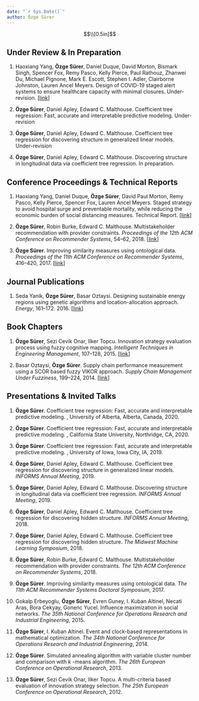 ```yaml
---
date: "`r Sys.Date()`"
author: Özge Sürer
---
```


$$\\[0.5in]$$

## Under Review \& In Preparation

1. Haoxiang Yang, **Özge Sürer**, Daniel Duque, David Morton, Bismark Singh, Spencer Fox, Remy Pasco, Kelly Pierce, Paul Rathouz, Zhanwei Du, Michael Pignone, Mark E. Escott, Stephen I. Adler, Clairborne Johnston, Lauren Ancel Meyers. Design of COVID-19 staged alert systems to ensure healthcare capacity with minimal closures. Under-revision. [[link](https://www.medrxiv.org/content/10.1101/2020.11.26.20152520v2)]
 
1. **Özge Sürer**, Daniel Apley, Edward C. Malthouse. Coefficient tree regression:  Fast, accurate and interpretable predictive modeling. Under-revision

1. **Özge Sürer**, Daniel Apley, Edward C. Malthouse. Coefficient tree regression for discovering structure in generalized linear models. Under-revision

1. **Özge Sürer**, Daniel Apley, Edward C. Malthouse. Discovering structure in longitudinal data via coefficient tree regression. In preparation.


## Conference Proceedings \& Technical Reports

1. Haoxiang Yang, Daniel Duque, **Özge Sürer**, David Paul Morton, Remy Pasco, Kelly Pierce, Spencer Fox, Lauren Ancel Meyers. Staged strategy to avoid hospital surge and preventable mortality, while reducing the economic burden of social distancing measures. Technical Report. [[link](https://cid.utexas.edu/sites/default/files/cid/files/houston_strategy_to_avoid_surge.pdf?m=1592489259)] 

1. **Özge Sürer**, Robin Burke, Edward C. Malthouse. Multistakeholder recommendation with provider constraints. *Proceedings of the 12th ACM Conference on Recommender Systems*, 54--62, 2018. [[link](https://dl.acm.org/citation.cfm?id=3240350)]

1. **Özge Sürer**. Improving similarity measures using ontological data. *Proceedings of the 11th ACM Conference on Recommender Systems*, 416--420, 2017. [[link](https://dl.acm.org/citation.cfm?id=3109863)]

## Journal Publications

1. Seda Yanik, **Özge Sürer**, Basar Oztaysi. Designing sustainable energy regions using genetic algorithms and location-allocation approach. *Energy*, 161--172. 2016. [[link](https://www.sciencedirect.com/science/article/pii/S0360544215017612)] 


## Book Chapters

1. **Özge Sürer**, Sezi Cevik Onar, Ilker Topcu. Innovation strategy evaluation process using fuzzy cognitive mapping. *Intelligent Techniques in Engineering Management*, 107--128, 2015. [[link](https://link.springer.com/chapter/10.1007/978-3-319-17906-3_5)]

1. Basar Oztaysi, **Özge Sürer**. Supply chain performance measurement using a SCOR based fuzzy VIKOR approach. *Supply Chain Management Under Fuzziness*, 199--224, 2014. [[link](https://link.springer.com/chapter/10.1007/978-3-642-53939-8_9)]
    	
## Presentations & Invited Talks

1. **Özge Sürer**. Coefficient tree regression: Fast, accurate and interpretable predictive modeling. \textit{Alberta School of Business}, University of Alberta, Alberta, Canada, 2020.

1. **Özge Sürer**. Coefficient tree regression: Fast, accurate and interpretable predictive modeling. \textit{David Nazarian College of Business and Economics}, California State University, Northridge, CA, 2020.

1. **Özge Sürer**. Coefficient tree regression: Fast, accurate and interpretable predictive modeling. \textit{Tippie College of Business}, University of Iowa, Iowa City, IA, 2019.

1. **Özge Sürer**, Daniel Apley, Edward C. Malthouse. Coefficient tree regression for discovering structure in generalized linear models. *INFORMS Annual Meeting*, 2019.

1. **Özge Sürer**, Daniel Apley, Edward C. Malthouse. Discovering structure in longitudinal data via coefficient tree regression. *INFORMS Annual Meeting*, 2019.

1. **Özge Sürer**, Daniel Apley, Edward C. Malthouse. Coefficient tree regression for discovering hidden structure. *INFORMS Annual Meeting*, 2018.

1. **Özge Sürer**, Daniel Apley, Edward C. Malthouse. Coefficient tree regression for discovering hidden structure. *The Midwest Machine Learning Symposium*, 2018.

1. **Özge Sürer**, Robin Burke, Edward C. Malthouse. Multistakeholder recommendation with provider constraints. *The 12th ACM Conference on Recommender Systems*, 2018.

1. **Özge Sürer**. Improving similarity measures using ontological data. *The 11th ACM Recommender Systems Doctoral Symposium*, 2017.

1. Gokalp Erbeyoglu, **Özge Sürer**, Evren Guney, I. Kuban Altinel, Necati Aras, Bora Cekyay, Gonenc Yucel. Influence maximization in social networks. *The 35th National Conference for Operations Research and Industrial Engineering*, 2015.

1. **Özge Sürer**, I. Kuban Altinel. Event and clock-based representations in mathematical optimization. *The 34th National Conference for Operations Research and Industrial Engineering*, 2014.

1. **Özge Sürer**. Simulated annealing algorithm with variable cluster number and comparison with $k$ -means algorithm. *The 26th European Conference on Operational Research*, 2013.

1. **Özge Sürer**, Sezi Cevik Onar, Ilker Topcu. A multi-criteria based evaluation of innovation strategy selection. *The 25th European Conference on Operational Research*, 2012.

